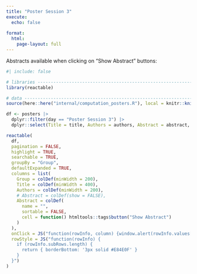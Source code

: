 ```yaml
---
title: "Poster Session 3"
execute: 
  echo: false
  
format: 
  html:
    page-layout: full
---
```


Abstracts available when clicking on "Show Abstract" buttons:

```r
#| include: false

# libraries --------------------------------------------------------------------
library(reactable)

# data -------------------------------------------------------------------------
source(here::here("internal/computation_posters.R"), local = knitr::knit_global())

df <- posters |>
  dplyr::filter(day == "Poster Session 3") |>
  dplyr::select(Title = title, Authors = authors, Abstract = abstract, Group = group)
```

```r
reactable(
  df,
  pagination = FALSE,
  highlight = TRUE,
  searchable = TRUE,
  groupBy = "Group",
  defaultExpanded = TRUE,
  columns = list(
    Group = colDef(minWidth = 200),
    Title = colDef(minWidth = 400),
    Authors = colDef(minWidth = 200),
    # Abstract = colDef(show = FALSE),
    Abstract = colDef(
      name = "",
      sortable = FALSE,
      cell = function() htmltools::tags$button("Show Abstract")
    )
  ),
  onClick = JS("function(rowInfo, column) {window.alert(rowInfo.values['Abstract'])}"),
  rowStyle = JS("function(rowInfo) {
    if (rowInfo.subRows.length) {
      return { borderBottom: '3px solid #E84E0F' }
    }
  }")
)
```
